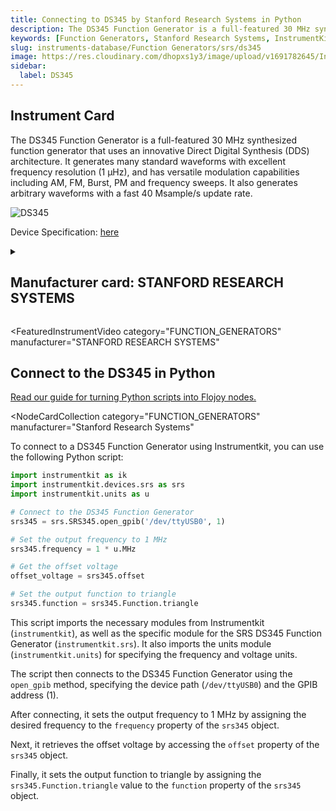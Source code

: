 ```yaml
---
title: Connecting to DS345 by Stanford Research Systems in Python
description: The DS345 Function Generator is a full-featured 30 MHz synthesized function generator that uses an innovative Direct Digital Synthesis (DDS) architecture. It generates many standard waveforms with excellent frequency resolution (1 µHz), and has versatile modulation capabilities including AM, FM, Burst, PM and frequency sweeps. It also generates arbitrary waveforms with a fast 40 Msample/s update rate.
keywords: [Function Generators, Stanford Research Systems, InstrumentKit]
slug: instruments-database/Function Generators/srs/ds345
image: https://res.cloudinary.com/dhopxs1y3/image/upload/v1691782645/Instruments/Function%20Generators/DS345/DS345.jpg
sidebar:
  label: DS345
---
```



## Instrument Card

The DS345 Function Generator is a full-featured 30 MHz synthesized function generator that uses an innovative Direct Digital Synthesis (DDS) architecture. It generates many standard waveforms with excellent frequency resolution (1 µHz), and has versatile modulation capabilities including AM, FM, Burst, PM and frequency sweeps. It also generates arbitrary waveforms with a fast 40 Msample/s update rate.

![DS345](https://res.cloudinary.com/dhopxs1y3/image/upload/v1691782645/Instruments/Function%20Generators/DS345/DS345.jpg)

Device Specification: [here](https://www.thinksrs.com/downloads/pdfs/catalog/DS345c.pdf)

<details style={{ marginTop: "15px"}}>
<summary><h2 style={{display:'inline'}}>Manufacturer card: STANFORD RESEARCH SYSTEMS</h2></summary>

![STANFORD RESEARCH SYSTEMS](https://res.cloudinary.com/dhopxs1y3/image/upload/v1692806206/Instruments/Vendor%20Logos/Stanford_Research.png)

Stanford Research Systems is a maker of general test and measurement instruments. The company was founded in 1980, is privately held, and is not affiliated with Stanford University. Stanford Research Systems manufactures all of their products at their Sunnyvale, California facility.

- Headquarters: Sunnyvale, California
- Yearly Revenue (millions, USD): 24.9
- Vendor Website: [here](https://www.thinksrs.com/index.html)

</details>


<FeaturedInstrumentVideo
  category="FUNCTION_GENERATORS"
  manufacturer="STANFORD RESEARCH SYSTEMS"
></FeaturedInstrumentVideo>

## Connect to the DS345 in Python

[Read our guide for turning Python scripts into Flojoy nodes.](https://docs.flojoy.ai/contribution/blocks/custom-flojoy-block/)


<Tabs>
<TabItem value="Flojoy" label="Flojoy" className="flojoy-instrument-tabs">

<NodeCardCollection
  category="FUNCTION_GENERATORS"
  manufacturer="Stanford Research Systems"
></NodeCardCollection>

</TabItem>
<TabItem value="InstrumentKit" label="InstrumentKit">

To connect to a DS345 Function Generator using Instrumentkit, you can use the following Python script:

```python
import instrumentkit as ik
import instrumentkit.devices.srs as srs
import instrumentkit.units as u

# Connect to the DS345 Function Generator
srs345 = srs.SRS345.open_gpib('/dev/ttyUSB0', 1)

# Set the output frequency to 1 MHz
srs345.frequency = 1 * u.MHz

# Get the offset voltage
offset_voltage = srs345.offset

# Set the output function to triangle
srs345.function = srs345.Function.triangle
```

This script imports the necessary modules from Instrumentkit (`instrumentkit`), as well as the specific module for the SRS DS345 Function Generator (`instrumentkit.srs`). It also imports the units module (`instrumentkit.units`) for specifying the frequency and voltage units.

The script then connects to the DS345 Function Generator using the `open_gpib` method, specifying the device path (`/dev/ttyUSB0`) and the GPIB address (1).

After connecting, it sets the output frequency to 1 MHz by assigning the desired frequency to the `frequency` property of the `srs345` object.

Next, it retrieves the offset voltage by accessing the `offset` property of the `srs345` object.

Finally, it sets the output function to triangle by assigning the `srs345.Function.triangle` value to the `function` property of the `srs345` object.

</TabItem>
</Tabs>

